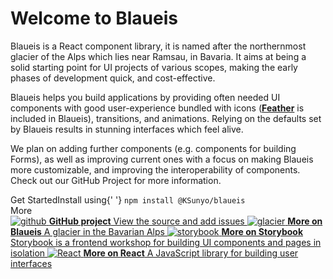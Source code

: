 
<Meta title="Blaueis/Introduction" />

<style>{`
  .subheading {
    --mediumdark: '#999999';
    font-weight: 900;
    font-size: 13px;
    color: #999;
    letter-spacing: 6px;
    line-height: 24px;
    text-transform: uppercase;
    margin-bottom: 12px;
    margin-top: 40px;
  }

  .link-list {
    display: grid;
    grid-template-columns: 1fr;
    grid-template-rows: 1fr 1fr;
    row-gap: 10px;
  }

  @media (min-width: 620px) {
    .link-list {
      row-gap: 20px;
      column-gap: 20px;
      grid-template-columns: 1fr 1fr;
    }
  }

  @media all and (-ms-high-contrast:none) {
  .link-list {
      display: -ms-grid;
      -ms-grid-columns: 1fr 1fr;
      -ms-grid-rows: 1fr 1fr;
    }
  }

  .link-item {
    display: block;
    padding: 20px 30px 20px 15px;
    border: 1px solid #00000010;
    border-radius: 5px;
    transition: background 150ms ease-out, border 150ms ease-out, transform 150ms ease-out;
    color: #333333;
    display: flex;
    align-items: flex-start;
  }

  .link-item:hover {
    border-color: #1EA7FD50;
    transform: translate3d(0, -3px, 0);
    box-shadow: rgba(0, 0, 0, 0.08) 0 3px 10px 0;
  }

  .link-item:active {
    border-color: #1EA7FD;
    transform: translate3d(0, 0, 0);
  }

  .link-item strong {
    font-weight: 700;
    display: block;
    margin-bottom: 2px;
  }
  
  .link-item img {
    height: 40px;
    width: 40px;
    margin-right: 15px;
    flex: none;
  }

  .link-item span {
    font-size: 14px;
    line-height: 20px;
  }

  .tip {
    display: inline-block;
    border-radius: 1em;
    font-size: 11px;
    line-height: 12px;
    font-weight: 700;
    background: #E7FDD8;
    color: #66BF3C;
    padding: 4px 12px;
    margin-right: 10px;
    vertical-align: top;
  }

  .tip-wrapper {
    font-size: 13px;
    line-height: 20px;
    margin-top: 40px;
    margin-bottom: 40px;
  }

  .tip-wrapper code {
    font-size: 12px;
    display: inline-block;
  }

  
`}</style>

# Welcome to Blaueis

Blaueis is a React component library, it is named after the northernmost glacier of the Alps which lies near Ramsau, in Bavaria.
It aims at being a solid starting point for UI projects of various scopes, making the early phases of development quick, and
cost-effective.

Blaueis helps you build applications by providing often needed UI components with good user-experience bundled
with icons ([**Feather**](https://feathericons.com) is included in Blaueis), transitions, and animations. Relying on the defaults set by Blaueis results
in stunning interfaces which feel alive.

We plan on adding further components (e.g. components for building Forms), as well as improving current ones with a focus on making Blaueis more customizable,
and improving the interoperability of components. Check out our GitHub Project for more information.

<div className="tip-wrapper">
    <span className="tip">Get Started</span>Install using{' '}
    <code>npm install @KSunyo/blaueis</code>
</div>

<div className="subheading">More</div>

<div className="link-list">
    <a className="link-item" href="https://github.com/KSunyo/blaueis" target="_blank">
        <img src={Code} alt="github" />
        <span>
      <strong>GitHub project</strong>
      View the source and add issues
    </span>
    </a>
    <a
        className="link-item"
        href="https://de.wikipedia.org/wiki/Blaueis"
        target="_blank"
    >
        <img src={Direction} alt="glacier" />
        <span>
      <strong>More on Blaueis</strong>
      A glacier in the Bavarian Alps
    </span>
    </a>
  <a
    className="link-item"
    href="https://storybook.js.org/docs/"
    target="_blank"
  >
    <img src={Repo} alt="storybook" />
    <span>
      <strong>More on Storybook</strong>
      Storybook is a frontend workshop for building UI components and pages in isolation
    </span>
  </a>
  <a
    className="link-item"
    href="https://reactjs.org"
    target="_blank"
  >
    <img src={StackAlt} alt="React" />
    <span>
      <strong>More on React</strong>
      A JavaScript library for building user interfaces
    </span>
  </a>
</div>